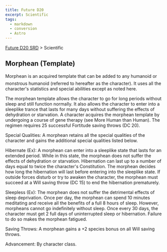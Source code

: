 ```yaml
---
title: Future D20
excerpt: Scientific
tags:
  - markdown
  - conversion
  - Astro
---
```






[Future D20 SRD]( / ) > Scientific




## Morphean (Template)


Morphean is an acquired template that can be added to any humanoid or monstrous humanoid (referred to hereafter as the character). It uses all the character's statistics and special abilities except as noted here.


The morphean template allows the character to go for long periods without sleep and still function normally. It also allows the character to enter into a sleeplike trance that lasts for many days without suffering the effects of dehydration or starvation. A character acquires the morphean template by undergoing a course of gene therapy (see More Human than Human). The regimen requires 25 successful Fortitude saving throws (DC 20).


Special Qualities: A morphean retains all the special qualities of the character and gains the additional special qualities listed below.


Hibernate (Ex): A morphean can enter into a sleeplike state that lasts for an extended period. While in this state, the morphean does not suffer the effects of dehydration or starvation. Hibernation can last up to a number of days equal to twice the character's Constitution. The morphean decides how long the hibernation will last before entering into the sleeplike state. If outside forces disturb or try to awaken the character, the morphean must succeed at a Will saving throw (DC 15) to end the hibernation prematurely.


Sleepless (Ex): The morphean does not suffer the detrimental effects of sleep deprivation. Once per day, the morphean can spend 10 minutes meditating and receive all the benefits of a full 8 hours of sleep. However, morpheans cannot go indefinitely without sleep. Once every 30 days, the character must get 2 full days of uninterrupted sleep or hibernation. Failure to do so makes the morphean fatigued.


Saving Throws: A morphean gains a +2 species bonus on all Will saving throws.


Advancement: By character class.







